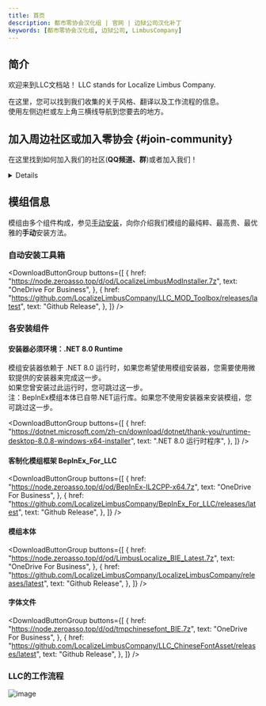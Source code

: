 ```yaml
---
title: 首页
description: 都市零协会汉化组 | 官网 | 边狱公司汉化补丁
keywords: [都市零协会汉化组, 边狱公司, LimbusCompany]
---
```



## 简介
欢迎来到LLC文档站！
LLC stands for Localize Limbus Company.

在这里，您可以找到我们收集的关于风格、翻译以及工作流程的信息。  
使用左侧边栏或左上角三横线导航到您要去的地方。

## 加入周边社区或加入零协会 {#join-community}
在这里找到如何加入我们的社区(**QQ频道、群**)或者加入我们！
<details>

如果您希望**加入翻译组或广播局与我们一起工作**，请参考“[加入都市零协会](/docs/joinus)”页面~

如果您希望**与他人聊天或找到我们**，可以加入我们的QQ频道：  
QQ频道链接：[加入LLC频道](https://pd.qq.com/s/gqpsr265g)  
**注：频道现在支持像群聊一样出现在主页消息列表里。从设置页面打开“添加频道至消息列表”即可，非常方便。我们已在频道的“驾驶室|零协公告”页面提供了此设置的图像指引，供您参考。**

![image](/img/page/LLCChannel.png)

我们采用频道是因为聊天群已经爆满，即使我们每天都清除非活跃人员，单个群最终还是无法容纳所有人。我们既不愿意进行分流(即开二群)，也不愿意再移除发言相对活跃的小伙伴们，因此我们诚邀您加入LLC频道！
</details>

## 模组信息
模组由多个组件构成，参见[手动安装](/docs/install/install)，向你介绍我们模组的最纯粹、最高贵、最优雅的**手动**安装方法。

### 自动安装工具箱
<DownloadButtonGroup
  buttons={[
    {
      href: "https://node.zeroasso.top/d/od/LocalizeLimbusModInstaller.7z",
      text: "OneDrive For Business",
    },
    {
      href: "https://github.com/LocalizeLimbusCompany/LLC_MOD_Toolbox/releases/latest",
      text: "Github Release",
    },
  ]}
/>

### 各安装组件
#### 安装器必须环境：.NET 8.0 Runtime

模组安装器依赖于 .NET 8.0 运行时，如果您希望使用模组安装器，您需要使用微软提供的安装器来完成这一步。  
如果您曾安装过此运行时，您可跳过这一步。  
注：BepInEx模组本体已自带.NET运行库。如果您不使用安装器来安装模组，您可跳过这一步。

<DownloadButtonGroup
  buttons={[
    {
      href: "https://dotnet.microsoft.com/zh-cn/download/dotnet/thank-you/runtime-desktop-8.0.8-windows-x64-installer",
      text: ".NET 8.0 运行时程序",
    },
  ]}
/>

#### 客制化模组框架 BepInEx_For_LLC
<DownloadButtonGroup
  buttons={[
    {
      href: "https://node.zeroasso.top/d/od/BepInEx-IL2CPP-x64.7z",
      text: "OneDrive For Business",
    },
    {
      href: "https://github.com/LocalizeLimbusCompany/BepInEx_For_LLC/releases/latest",
      text: "Github Release",
    },
  ]}
/>

#### 模组本体
<DownloadButtonGroup
  buttons={[
    {
      href: "https://node.zeroasso.top/d/od/LimbusLocalize_BIE_Latest.7z",
      text: "OneDrive For Business",
    },
    {
      href: "https://github.com/LocalizeLimbusCompany/LocalizeLimbusCompany/releases/latest",
      text: "Github Release",
    },
  ]}
/>

#### 字体文件
<DownloadButtonGroup
  buttons={[
    {
      href: "https://node.zeroasso.top/d/od/tmpchinesefont_BIE.7z",
      text: "OneDrive For Business",
    },
    {
      href: "https://github.com/LocalizeLimbusCompany/LLC_ChineseFontAsset/releases/latest",
      text: "Github Release",
    },
  ]}
/>

### LLC的工作流程
![image](/img/page/Snipaste_2023-06-22_21-15-45.png)
